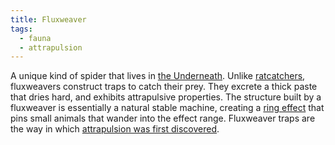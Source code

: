 ```yaml
---
title: Fluxweaver
tags:
  - fauna
  - attrapulsion
---
```

A unique kind of spider that lives in [the Underneath](lore:the-underneath).
Unlike [ratcatchers](lore:ratcatchers), fluxweavers construct traps to catch
their prey. They excrete a thick paste that dries hard, and exhibits
attrapulsive properties. The structure built by a fluxweaver is essentially a
natural stable machine, creating a [ring effect](lore:attrapulsion) that pins
small animals that wander into the effect range. Fluxweaver traps are the way
in which [attrapulsion was first discovered](lore:history-of-attrapulsion). 
